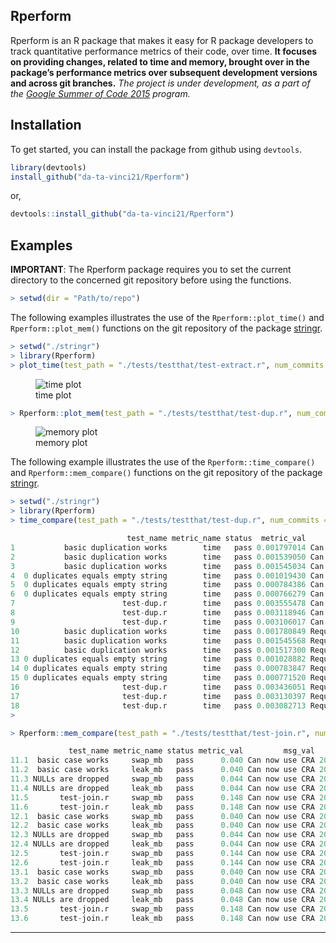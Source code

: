 Rperform
--------

Rperform is an R package that makes it easy for R package developers to track quantitative performance metrics of their code, over time. <b>It focuses on providing changes, related to time and memory, brought over in the package’s performance metrics over subsequent development versions and across git branches.</b>
<em>The project is under development, as a part of the [Google Summer of Code 2015](https://github.com/rstats-gsoc/gsoc2015/wiki/Test-timings-on-Travis) program.</em>

Installation
------------

To get started, you can install the package from github using `devtools`.

``` r
library(devtools)
install_github("da-ta-vinci21/Rperform")
```
or,
```r
devtools::install_github("da-ta-vinci21/Rperform")
```

Examples
--------

<b>IMPORTANT</b>: The Rperform package requires you to set the current directory to the concerned 
git repository before using the functions.

```r
> setwd(dir = "Path/to/repo")
```

The following examples illustrates the use of the `Rperform::plot_time()` and `Rperform::plot_mem()` functions on the git repository of the package [stringr](https://github.com/tdhock/stringr).

```r
> setwd("./stringr")
> library(Rperform)
> plot_time(test_path = "./tests/testthat/test-extract.r", num_commits = 10, save_data = FALSE)
```
![time plot](images/Rplot_time.jpeg)

```r
> Rperform::plot_mem(test_path = "./tests/testthat/test-dup.r", num_commits = 4, save_data = F)
```
![memory plot](images/Rplot_mem.jpeg)

The following example illustrates the use of the `Rperform::time_compare()` and `Rperform::mem_compare()` functions on the git repository
of the package [stringr](https://github.com/tdhock/stringr).

```r
> setwd("./stringr")
> library(Rperform)
> time_compare(test_path = "./tests/testthat/test-dup.r", num_commits = 2)

                          test_name metric_name status  metric_val         msg_val           date_time
1           basic duplication works        time   pass 0.001797014 Can now use CRA 2015-01-08 14:09:43
2           basic duplication works        time   pass 0.001539050 Can now use CRA 2015-01-08 14:09:43
3           basic duplication works        time   pass 0.001545034 Can now use CRA 2015-01-08 14:09:43
4  0 duplicates equals empty string        time   pass 0.001019430 Can now use CRA 2015-01-08 14:09:43
5  0 duplicates equals empty string        time   pass 0.000784386 Can now use CRA 2015-01-08 14:09:43
6  0 duplicates equals empty string        time   pass 0.000766279 Can now use CRA 2015-01-08 14:09:43
7                        test-dup.r        time   pass 0.003555478 Can now use CRA 2015-01-08 14:09:43
8                        test-dup.r        time   pass 0.003118946 Can now use CRA 2015-01-08 14:09:43
9                        test-dup.r        time   pass 0.003106017 Can now use CRA 2015-01-08 14:09:43
10          basic duplication works        time   pass 0.001780849 Require latest  2015-01-08 14:03:37
11          basic duplication works        time   pass 0.001545568 Require latest  2015-01-08 14:03:37
12          basic duplication works        time   pass 0.001517300 Require latest  2015-01-08 14:03:37
13 0 duplicates equals empty string        time   pass 0.001028882 Require latest  2015-01-08 14:03:37
14 0 duplicates equals empty string        time   pass 0.000783847 Require latest  2015-01-08 14:03:37
15 0 duplicates equals empty string        time   pass 0.000771520 Require latest  2015-01-08 14:03:37
16                       test-dup.r        time   pass 0.003436051 Require latest  2015-01-08 14:03:37
17                       test-dup.r        time   pass 0.003130397 Require latest  2015-01-08 14:03:37
18                       test-dup.r        time   pass 0.003082713 Require latest  2015-01-08 14:03:37
> 
```

```r
> Rperform::mem_compare(test_path = "./tests/testthat/test-join.r", num_commits = 1)

             test_name metric_name status metric_val         msg_val           date_time
11.1  basic case works     swap_mb   pass      0.040 Can now use CRA 2015-01-08 14:09:43
11.2  basic case works     leak_mb   pass      0.040 Can now use CRA 2015-01-08 14:09:43
11.3 NULLs are dropped     swap_mb   pass      0.044 Can now use CRA 2015-01-08 14:09:43
11.4 NULLs are dropped     leak_mb   pass      0.044 Can now use CRA 2015-01-08 14:09:43
11.5       test-join.r     swap_mb   pass      0.148 Can now use CRA 2015-01-08 14:09:43
11.6       test-join.r     leak_mb   pass      0.148 Can now use CRA 2015-01-08 14:09:43
12.1  basic case works     swap_mb   pass      0.040 Can now use CRA 2015-01-08 14:09:43
12.2  basic case works     leak_mb   pass      0.040 Can now use CRA 2015-01-08 14:09:43
12.3 NULLs are dropped     swap_mb   pass      0.044 Can now use CRA 2015-01-08 14:09:43
12.4 NULLs are dropped     leak_mb   pass      0.044 Can now use CRA 2015-01-08 14:09:43
12.5       test-join.r     swap_mb   pass      0.144 Can now use CRA 2015-01-08 14:09:43
12.6       test-join.r     leak_mb   pass      0.144 Can now use CRA 2015-01-08 14:09:43
13.1  basic case works     swap_mb   pass      0.040 Can now use CRA 2015-01-08 14:09:43
13.2  basic case works     leak_mb   pass      0.040 Can now use CRA 2015-01-08 14:09:43
13.3 NULLs are dropped     swap_mb   pass      0.048 Can now use CRA 2015-01-08 14:09:43
13.4 NULLs are dropped     leak_mb   pass      0.048 Can now use CRA 2015-01-08 14:09:43
13.5       test-join.r     swap_mb   pass      0.148 Can now use CRA 2015-01-08 14:09:43
13.6       test-join.r     leak_mb   pass      0.148 Can now use CRA 2015-01-08 14:09:43
```

---

<!-- README.md is generated from README.Rmd. Please edit that file -->
